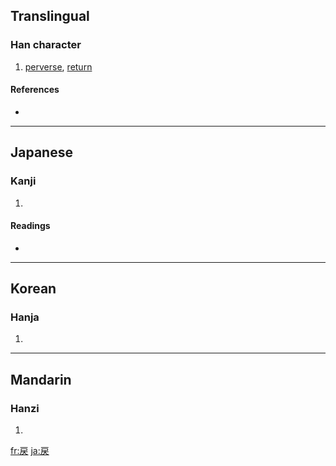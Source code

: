 {{also|戾}}
==Translingual==

===Han character===
{{Han char|rn=63|rad=戶|as=03|sn=7|four=|canj=竹尸大 (HSK), 戈尸大 (ISK), X竹尸大 (XHSK)}}

# [[perverse]], [[return]]

====References====
* {{Han ref|kx=0415.070|dkj=11707|dj=0759.110|hdz=32257.090|uh=623B|ud=25147|bh=96DF|bd=38623}}

----

==Japanese==

===Kanji===
{{ja-kanji|grade=c|rs=戶03}}

# {{defn|Japanese}}

====Readings====
* {{ja-readings|on=[[れい]] (rei), [[らい]] (rai)|kun=[[もどす]] (modosu), [[もとる]] (motoru), [[いたる]] (itaru)}}

----

==Korean==

===Hanja===
{{ko-hanja|hangeul=려>여, 렬>열|eumhun=|rv=ryeo>yeo, ryeol>yeol|mr=ryŏ>yŏ, ryŏl>yŏl|y=lye>ye, lyel>yel}}

# {{defn|Korean}}

----

==Mandarin==

===Hanzi===
{{cmn-hanzi|pin=[[lì]] ([[li4]])|wg=li<sup>4</sup>}}

# {{defn|Mandarin}}

[[fr:戻]]
[[ja:戻]]